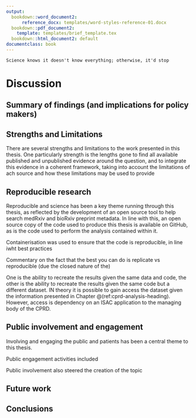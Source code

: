 ```yaml
---
output:
  bookdown::word_document2: 
      reference_docx: templates/word-styles-reference-01.docx   
  bookdown::pdf_document2:
    template: templates/brief_template.tex
  bookdown::html_document2: default
documentclass: book
---
```


```block
Science knows it doesn't know everything; otherwise, it'd stop
```

# Discussion

## Summary of findings (and implications for policy makers)

## Strengths and Limitations

There are several strengths and limitations to the work presented in this thesis. One particularly strength is the lengths gone to find all available published and unpublished evidence around the question, and to integrate this evidence in a coherent framework, taking into account the limitations of ach source and how these limitations may be used to provide 

## Reproducible research

Reproducible and science has been a key theme running through this thesis, as reflected by the development of an open source tool to help search medRxiv and bioRxiv preprint metadata. In line with this, an open source copy of the code used to produce this thesis is available on GitHub, as is the code used to perform the analysis contained within it. 

Containerisation was used to ensure that the code is reproducible, in line iwht best practices

Commentary on the fact that the best you can do is replicate vs reproducible (due the closed nature of the)

One is the ability to recreate the results given the same data and code, the other is the ability to recreate the results given the same code but a different dataset. IN theory it is possible to gain access the dataset given the information presented in Chapter \@(ref:cprd-analysis-heading). However, access is dependency on an ISAC application to the managing body of the CPRD. 

## Public involvement and engagement

Involving and engaging the public and patients has been a central theme to this thesis. 

Public engagement activities included 

Public involvement also steered the creation of the topic


## Future work

## Conclusions

